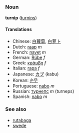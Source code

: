 ===Noun===
'''turnip''' ([[turnips]])

====Translations====
*Chinese: [[白蘿蔔]], [[白萝卜]]
*Dutch: [[raap]] ''m''
*French: [[navet]] ''m''
*German: [[Rübe]] ''f''
*Greek: [[κράμβη]] ''f''
*Italian: [[rapa]] ''f''
*Japanese: [[カブ]] (kabu)
*Korean: [[순무]]
*Portuguese: [[nabo]] ''m''
*Russian: [[турнепс]] ''m'' (turneps)
*Spanish: [[nabo]] ''m''

===See also===
*[[rutabaga]]
*[[swede]]